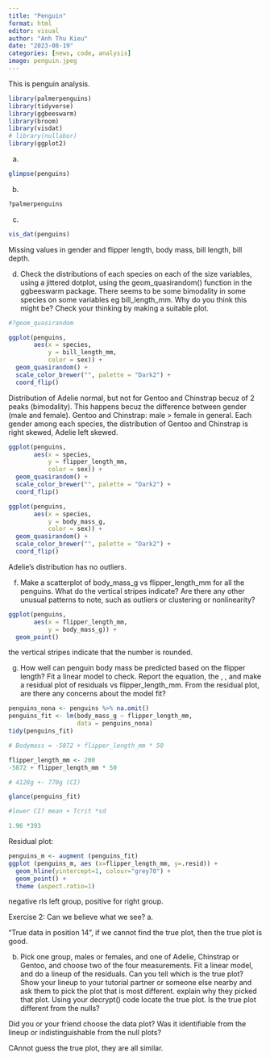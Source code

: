 ```yaml
---
title: "Penguin"
format: html
editor: visual
author: "Anh Thu Kieu"
date: "2023-08-19"
categories: [news, code, analysis]
image: penguin.jpeg
---
```

This is penguin analysis.

```r
library(palmerpenguins)
library(tidyverse)
library(ggbeeswarm)
library(broom)
library(visdat)
# library(nullabor)
library(ggplot2)
```

a.  

```r
glimpse(penguins)
```

b.  

```r
?palmerpenguins
```

c.  

```r
vis_dat(penguins)
```

Missing values in gender and flipper length, body mass, bill length, bill depth.

d.  Check the distributions of each species on each of the size variables, using a jittered dotplot, using the geom_quasirandom() function in the ggbeeswarm package. There seems to be some bimodality in some species on some variables eg bill_length_mm. Why do you think this might be? Check your thinking by making a suitable plot.

```r
#?geom_quasirandom

ggplot(penguins,
       aes(x = species, 
           y = bill_length_mm,
           color = sex)) + 
  geom_quasirandom() +
  scale_color_brewer("", palette = "Dark2") +
  coord_flip()
```

Distribution of Adelie normal, but not for Gentoo and Chinstrap becuz of 2 peaks (bimodality). This happens becuz the difference between gender (male and female). Gentoo and Chinstrap: male \> female in general. Each gender among each species, the distribution of Gentoo and Chinstrap is right skewed, Adelie left skewed.

```r
ggplot(penguins,
       aes(x = species, 
           y = flipper_length_mm,
           color = sex)) + 
  geom_quasirandom() +
  scale_color_brewer("", palette = "Dark2") +
  coord_flip()
```

```r
ggplot(penguins,
       aes(x = species, 
           y = body_mass_g,
           color = sex)) + 
  geom_quasirandom() +
  scale_color_brewer("", palette = "Dark2") +
  coord_flip()
```

Adelie's distribution has no outliers.

f.  Make a scatterplot of body_mass_g vs flipper_length_mm for all the penguins. What do the vertical stripes indicate? Are there any other unusual patterns to note, such as outliers or clustering or nonlinearity?

```r
ggplot(penguins,
       aes(x = flipper_length_mm, 
           y = body_mass_g)) +
  geom_point()
```

the vertical stripes indicate that the number is rounded.

g.  How well can penguin body mass be predicted based on the flipper length? Fit a linear model to check. Report the equation, the , , and make a residual plot of residuals vs flipper_length_mm. From the residual plot, are there any concerns about the model fit?

```r
penguins_nona <- penguins %>% na.omit()
penguins_fit <- lm(body_mass_g ~ flipper_length_mm,
                   data = penguins_nona)
tidy(penguins_fit)

```

```r
# Bodymass = -5872 + flipper_length_mm * 50

flipper_length_mm <- 200
-5872 + flipper_length_mm * 50

# 4128g +- 770g (CI)
```

```r
glance(penguins_fit)

#lower CI? mean + Tcrit *sd

1.96 *393
```

Residual plot:

```r
penguins_m <- augment (penguins_fit)
ggplot (penguins_m, aes (x=flipper_length_mm, y=.resid)) +
  geom_hline(yintercept=1, colour="grey70") +
  geom_point() +
  theme (aspect.ratio=1)
```

negative rls left group, positive for right group.

Exercise 2: Can we believe what we see? a.


"True data in position 14", if we cannot find the true plot, then the true plot is good.

b.  Pick one group, males or females, and one of Adelie, Chinstrap or Gentoo, and choose two of the four measurements. Fit a linear model, and do a lineup of the residuals. Can you tell which is the true plot? Show your lineup to your tutorial partner or someone else nearby and ask them to pick the plot that is most different. explain why they picked that plot. Using your decrypt() code locate the true plot. Is the true plot different from the nulls?

Did you or your friend choose the data plot? Was it identifiable from the lineup or indistinguishable from the null plots?

CAnnot guess the true plot, they are all similar.
